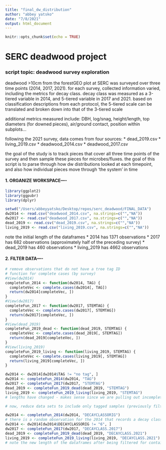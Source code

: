```yaml
---
title: "final_dw_distribution"
author: "abbey yatsko"
date: "7/8/2021"
output: html_document
---
```


```r
knitr::opts_chunk$set(echo = TRUE)
```

# SERC deadwood project
### script topic: deadwood survey exploration
deadwood >10cm from the forestGEO plot at SERC was surveyed over three time points (2014, 2017, 2021). for each survey, collected information varied, including the metrics for decay class. decay class was measured as a 3-tiered variable in 2014, and 5-tiered variable in 2017 and 2021. based on classification descriptions from each protocol, the 5-tiered scale can be translated and broken down into that of the 3-tiered scale 

additional metrics measured include: DBH, log/snag, height/length, top diameters (for downed pieces), air/ground contact, position within subplots... 

following the 2021 survey, data comes from four sources: 
  * dead_2019.csv
  * living_2019.csv
  * deadwood_2014.csv
  * deadwood_2017.csv 

the goal of the study is to track pieces that cover all three time points of the survey and then sample these pieces for microbes/fluxes. the goal of this script is to parse through how dw distributions looked at each timepoint, and also how individual pieces move through 'the system' in time 

#### 1. ORGANIZE WORKSPACE----
```r
library(ggplot2)
library(ggpubr)
library(dplyr)

setwd("/Users/abbeyyatsko/Desktop/repos/serc_deadwood/FINAL_DATA")
dw2014 <- read.csv("deadwood_2014.csv", na.strings=c("","NA"))
dw2017 <- read.csv("deadwood_2017.csv", na.strings=c("","NA"))
dead_2019 <- read.csv("dead_2019.csv", na.strings=c("","NA"))
living_2019 <- read.csv("living_2019.csv", na.strings=c("","NA"))
```

note the initial length of the dataframes
  * 2014 has 1371 observations
  * 2017 has 682 observations (approximately half of the preceding survey)
  * dead_2019 has 460 observations
  * living_2019 has 4662 observations

#### 2. FILTER DATA----
```r
# remove observations that do not have a tree tag ID
# function for complete cases (by survey)
#View(dw2014)
completeFun_2014 <- function(dw2014, TAG) {
  completeVec <- complete.cases(dw2014[, TAG])
  return(dw2014[completeVec, ])
}
#View(dw2017)
completeFun_2017 <- function(dw2017, STEMTAG) {
  completeVec <- complete.cases(dw2017[, STEMTAG])
  return(dw2017[completeVec, ])
}
#View(dead_2019)
completeFun_2019_dead <- function(dead_2019, STEMTAG) {
  completeVec <- complete.cases(dead_2019[, STEMTAG])
  return(dead_2019[completeVec, ])
}
#View(living_2019)
completeFun_2019_living <- function(living_2019, STEMTAG) {
  completeVec <- complete.cases(living_2019[, STEMTAG])
  return(living_2019[completeVec, ])
}

dw2014 <- dw2014[dw2014$TAG != "no tag", ]
dw2014 <- completeFun_2014(dw2014, "TAG")
dw2017 <- completeFun_2017(dw2017, "STEMTAG")
dead_2019 <- completeFun_2019_dead(dead_2019, "STEMTAG")
living_2019 <- completeFun_2019_living(living_2019, "STEMTAG")
# lengths have changed - makes sense since we are pulling out incomplete tag IDs 

# now, reduce data sets to include only tagged samples (previously filtered for) that ALSO have a recorded decay class

dw2014 <- completeFun_2014(dw2014, "DECAYCLASSORIG")
# there is a random observation for the 2014 that records a decay class 6 - remove
dw2014 <- dw2014[dw2014$DECAYCLASSORIG != "6", ] 
dw2017 <- completeFun_2017(dw2017, "DECAYCLASS.2017")
dead_2019 <- completeFun_2019_dead(dead_2019, "DECAYCLASS.2021")
living_2019 <- completeFun_2019_living(living_2019, "DECAYCLASS.2021")
# note the new length of the dataframes after being filtered for containing a decay class. makes sense especially for the living_2019 (as most of these stems are not actually dead) 



```


